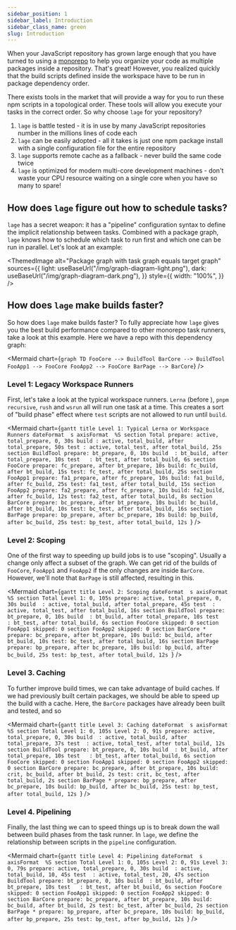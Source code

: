 ```yaml
---
sidebar_position: 1
sidebar_label: Introduction
sidebar_class_name: green
slug: Introduction
---
```



When your JavaScript repository has grown large enough that you have turned to using a [monorepo](https://monorepo.tools) to help you organize your code as multiple packages inside a repository. That's great! However, you realized quickly that the build scripts defined inside the workspace have to be run in package dependency order.

There exists tools in the market that will provide a way for you to run these npm scripts in a topological order. These tools will allow you execute your tasks in the correct order. So why choose `lage` for your repository?

1. `lage` is battle tested - it is in use by many JavaScript repositories number in the millions lines of code each
2. `lage` can be easily adopted - all it takes is just one npm package install with a single configuration file for the entire repository
3. `lage` supports remote cache as a fallback - never build the same code twice
4. `lage` is optimized for modern multi-core development machines - don't waste your CPU resource waiting on a single core when you have so many to spare!

## How does `lage` figure out how to schedule tasks?

`lage` has a secret weapon: it has a "pipeline" configuration syntax to define the implicit relationship between tasks. Combined with a package graph, `lage` knows how to schedule which task to run first and which one can be run in parallel. Let's look at an example:

<ThemedImage
  alt="Package graph with task graph equals target graph"
  sources={{
    light: useBaseUrl("/img/graph-diagram-light.png"),
    dark: useBaseUrl("/img/graph-diagram-dark.png"),
  }}
  style={{
    width: "100%",
  }}
/>

## How does `lage` make builds faster?

So how does `lage` make builds faster? To fully appreciate how `lage` gives you the best build performance compared to other monorepo task runners, take a look at this example. Here we have a repo with this dependency graph:


<Mermaid
  chart={`
graph TD
  FooCore --> BuildTool
  BarCore --> BuildTool
  FooApp1 --> FooCore
  FooApp2 --> FooCore
  BarPage --> BarCore
`}
/>

### Level 1: Legacy Workspace Runners

First, let's take a look at the typical workspace runners. `Lerna` (before ), `pnpm recursive`, `rush` and `wsrun` all will run one task at a time. This creates a sort of "build phase" effect where `test` scripts are not allowed to run until `build`.

<Mermaid
  chart={`gantt
  title Level 1: Typical Lerna or Workspace Runners
  dateFormat  s
  axisFormat  %S
  section Total
    prepare: active, total_prepare, 0, 30s
    build : active, total_build, after total_prepare, 50s
    test : active, total_test, after total_build, 25s
  section BuildTool
    prepare: bt_prepare, 0, 10s
    build  : bt_build, after total_prepare, 10s
    test   : bt_test, after total_build, 6s
  section FooCore
    prepare: fc_prepare, after bt_prepare, 10s
    build: fc_build, after bt_build, 15s
    test: fc_test, after total_build, 25s
  section FooApp1
    prepare: fa1_prepare, after fc_prepare, 10s
    build: fa1_build, after fc_build, 25s
    test: fa1_test, after total_build, 15s
  section FooApp2
    prepare: fa2_prepare, after fc_prepare, 10s
    build: fa2_build, after fc_build, 12s
    test: fa2_test, after total_build, 8s
  section BarCore
    prepare: bc_prepare, after bt_prepare, 10s
    build: bc_build, after bt_build, 10s
    test: bc_test, after total_build, 16s
  section BarPage
    prepare: bp_prepare, after bc_prepare, 10s
    build: bp_build, after bc_build, 25s
    test: bp_test, after total_build, 12s
`}
/>

### Level 2: Scoping

One of the first way to speeding up build jobs is to use "scoping". Usually a change only affect a subset of the graph. We can get rid of the builds of `FooCore`, `FooApp1` and `FooApp2` if the only changes are inside `BarCore`. However, we'll note that `BarPage` is still affected, resulting in this.

<Mermaid
  chart={`gantt
  title Level 2: Scoping
  dateFormat  s
  axisFormat  %S
  section Total
    Level 1: 0, 105s
    prepare: active, total_prepare, 0, 30s
    build  : active, total_build, after total_prepare, 45s
    test  : active, total_test, after total_build, 16s
	section BuildTool
    prepare: bt_prepare, 0, 10s
    build  : bt_build, after total_prepare, 10s
    test   : bt_test, after total_build, 6s
	section FooCore
	  skipped: 0
  section FooApp1
	  skipped: 0
  section FooApp2
	  skipped: 0
  section BarCore *
    prepare: bc_prepare, after bt_prepare, 10s
    build: bc_build, after bt_build, 10s
    test: bc_test, after total_build, 16s
  section BarPage
    prepare: bp_prepare, after bc_prepare, 10s
    build: bp_build, after bc_build, 25s
    test: bp_test, after total_build, 12s
`}
/>

### Level 3. Caching

To further improve build times, we can take advantage of build caches. If we had previously built certain packages, we should be able to speed up the build with a cache. Here, the `BarCore` packages have already been built and tested, and so

<Mermaid
  chart={`gantt
  title Level 3: Caching
  dateFormat  s
  axisFormat  %S
  section Total
    Level 1: 0, 105s
    Level 2: 0, 91s
    prepare: active, total_prepare, 0, 30s
    build  : active, total_build, after total_prepare, 37s
    test  : active, total_test, after total_build, 12s
	section BuildTool
    prepare: bt_prepare, 0, 10s
    build  : bt_build, after total_prepare, 10s
    test   : bt_test, after total_build, 6s
	section FooCore
	  skipped: 0
  section FooApp1
	  skipped: 0
  section FooApp2
	  skipped: 0
  section BarCore
    prepare: bc_prepare, after bt_prepare, 10s
    build: crit, bc_build, after bt_build, 2s
    test: crit, bc_test, after total_build, 2s
  section BarPage *
    prepare: bp_prepare, after bc_prepare, 10s
    build: bp_build, after bc_build, 25s
    test: bp_test, after total_build, 12s
`}
/>

### Level 4. Pipelining

Finally, the last thing we can to speed things up is to break down the wall between build phases from the task runner. In `lage`, we define the relationship between scripts in the `pipeline` configuration.

<Mermaid
  chart={`gantt
  title Level 4: Pipelining
  dateFormat  s
  axisFormat  %S
  section Total
    Level 1: 0, 105s
    Level 2: 0, 91s
    Level 3: 0, 79s
    prepare: active, total_prepare, 0, 30s
    build  : active, total_build, 10, 45s
    test  : active, total_test, 20, 47s
	section BuildTool
    prepare: bt_prepare, 0, 10s
    build  : bt_build, after bt_prepare, 10s
    test   : bt_test, after bt_build, 6s
	section FooCore
	  skipped: 0
  section FooApp1
	  skipped: 0
  section FooApp2
	  skipped: 0
  section BarCore
    prepare: bc_prepare, after bt_prepare, 10s
    build: bc_build, after bt_build, 2s
    test: bc_test, after bc_build, 2s
  section BarPage *
    prepare: bp_prepare, after bc_prepare, 10s
    build: bp_build, after bp_prepare, 25s
    test: bp_test, after bp_build, 12s
`}
/>
